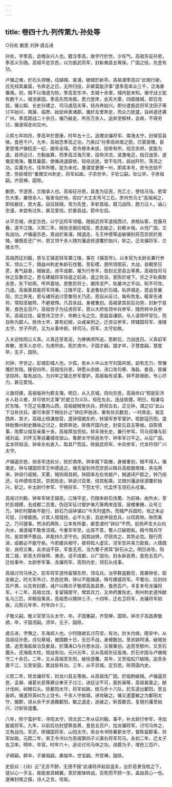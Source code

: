 ```yaml
---
---
---
```

title: 卷四十九·列传第九·孙处等
---

○孙处  蒯恩  刘钟  虞丘进

孙处，字季高，会稽永兴人也。籍注季高，故字行於世。少任气。高祖东征孙恩，季高义乐随。高祖平定京邑，以为振武将军，封新夷县五等侯。广固之役，先登有功。

卢循之难，於石头捍栅，戍越城、查浦，破贼於新亭。高祖谓季高曰“此贼行破，应先倾其巢窟，令奔走之日，无所归投，非卿莫能济事”遣季高率众三千，泛海袭番禺。初，贼不以海道为防，季高至东冲，去城十余里，城内犹未知。循守战士犹有数千人，城池甚固。季高先焚舟舰，悉力登岸，会天大雾，四面陵城，即日克拔。循父嘏、长史孙建之、司马虞尫夫等，轻舟奔始兴。即分遣振武将军沈田子等讨平始兴、南康、临贺、始安岭表诸郡。循於左里奔走，而众力犹盛，自岭道还袭广州。季高距战二十余日，循乃破走，所杀万余人。追奔至郁林，会病，不得穷讨，循遂得走向交州。

义熙七年四月，季高卒於晋康，时年五十三。追赠龙骧将军、南海太守，封侯官县侯，食邑千户。九年，高祖念季高之功，乃表曰“孙季高岭南之勋，已蒙褒赠。臣更思惟卢循稔恶一纪，据有全域。若令根本未拔，投奔有所，招合余烬，犹能为虞。县师远讨，方勤庙算。而季高泛海万里，投命洪流，波激电迈，指日遄至，遂奄定南海，覆其巢窟，使循进退靡依，轻舟远迸。曾不旬月，妖凶歼殄。荡涤之功，实庸为大。往年所赠，犹为未优。愚谓宜更赠一州，即其本号，庶令忠勋不湮，劳臣增厉”重赠交州刺史，将军如故。子宗世卒，子钦公嗣。钦公卒，子彦祖嗣。齐受禅，国除。

蒯恩，字道恩，兰陵承人也。高祖征孙恩，县差为征民，充乙士，使伐马刍。恩常负大束，兼倍余人，每舍刍於地，叹曰“大丈夫弯弓三石，柰何充马士”高祖闻之，即给器仗，恩大喜。自征妖贼，常为先登，多斩首级。既习战阵，胆力过人，诚心忠谨，未尝有过失，甚见爱信。於娄县战，箭中左目。

从平京城，进定京邑，以宁远将军领幢。随振武将军道规西讨，虏桓仙客，克偃月叠，遂平江陵。义熙二年，贼张坚据应城反，恩击破之，封都乡侯。从伐广固，又有战功。卢循逼京邑，恩战於查浦，贼退走。与王仲德等追破循别将范崇民於南陵。循既走还广州，恩又领千余人随刘藩追徐道覆於始兴，斩之。迁龙骧将军、兰陵太守。

高祖西征刘毅，恩与王镇恶轻军袭江陵，事在《镇恶传》。以本官为太尉长兼行参军，领众二千，随益州刺史朱龄石伐蜀。至彭模，恩所领居前，大战，自朝至日昃，勇气益奋，贼破走。进平成都，擢为行参军，改封北至县五等男。高祖伐司马休之及鲁宗之，恩与建威将军徐逵之前进。逵之败没，恩陈於堤下。宗之子轨乘胜击恩，矢下如雨，呼声震地，恩整厉将士，置阵坚严。轨屡冲之不动，知不可攻，乃退。高祖善其能将军持重。江陵平定，复追鲁轨於石城。轨弃城走，恩追至襄阳，宗之奔羌，恩与诸将追讨至鲁阳关乃还。恩自从征讨，每有危急，辄率先诸将，常陷坚破阵，不避艰惸。凡百余战，身被重创。高祖录其前后功劳，封新宁县男，食邑五百户。高祖世子为征虏将军，恩以大府佐领中兵参军，随府转中兵参军。高祖北伐，留恩侍卫世子，命朝士与之交。恩益自谦损，与人语常呼官位，而自称为鄙人。抚待士卒，甚有纪纲，众咸亲附之。迁咨议参军，转辅国将军、淮陵太守。世子开府，又为从事中郎，转司马，将军、太守如故。

入关迎桂阳公义真。义真还至青泥，为佛佛虏所追，恩断后，力战连日。义真前军奔散，恩军人亦尽，为虏所执，死於虏中。子国才嗣。国才卒，子慧度嗣。慧度卒，无子，国除。

刘钟，字世之，彭城彭城人也。少孤，依乡人中山太守刘固共居。幼有志力，常慷慨於贫贱。隆安四年，高祖伐孙恩，钟愿从余姚、浃口攻句章、海盐、娄县，皆摧坚陷阵，每有战功。为刘牢之镇北参军督护。高祖每有戎事，钟不辞艰剧，专心尽力，甚见爱信。

义旗将建，高祖版钟为郡主簿。明日，从入京城。将向京邑，高祖命曰“预是彭沛乡人赴义者，并可依刘主簿”於是立为义队，恒在左右，连战皆捷。明日，桓谦屯於东陵，卞范之屯覆舟山西，高祖疑贼有伏兵，顾视左右，正见钟，谓之曰“此山下当有伏兵，卿可率部下稍往扑之”钟应声驰进，果有伏兵数百，一时奔走。桓玄西奔，其夕，高祖止桓谦故营，遣钟宿据东府，转镇军参军督护。桓歆寇历阳，遣钟助豫州刺史魏咏之讨之，歆即奔迸。除南齐国内史，封安丘县五等侯。自陈情事，改葬父祖及亲属十丧，高祖厚加资给。转车骑长史，兼行参军。司马叔璠与彭城刘谥、刘怀玉等自蕃城攻邹山，鲁郡太守徐邕失守，钟率军讨平之。从征广固。孟龙符陷没，钟率左右直入，取其尸而反。除振武将军、中兵参军，代龙符领广川太守。

卢循逼京邑，徐赤军违处分，败於南岸。钟率麾下距栅，身被重创，贼不得入。循南走，钟与辅国将军王仲德追之。循先留别帅范崇民以精兵高舰据南陵，夹屯两岸。钟自行觇贼，天雾，贼钩得其舸。钟因率左右攻舰户，贼遽闭户距之，钟乃徐还。与仲德攻崇民，崇民败走。钟追讨百里，烧其船乘。又随刘藩追徐道覆於始兴，斩之。补太尉行参军、宁朔将军、下邳太守。代孟怀玉领石头戍事。

高祖讨刘毅，钟率军继王镇恶。江陵平定，仍随朱龄石伐蜀，为前锋，由外水，至於彭城模，去成都二百里。伪冠军征讨督护谯亢等两岸连营，层楼重栅，众号三万。钟於时脚疾不能行，龄石乃诣钟谋曰“今天时盛热，而贼严兵固险，攻之未必可拔，只增疲困。计其人情恇挠，必不久安，且欲养锐息兵，以伺其隙。隙而乘之，乃可捷事。然决机两陈，公本有所委，卿意谓何”钟曰“不然。前扬声言大众向内水，谯道福不敢舍涪城。今重军卒至，出其不意，蜀人已破胆矣。贼今阻兵守险，是其惧不敢战，非能持久坚守也。因其凶惧，尽锐攻之，其势必克。鼓行而进，成都必不能守矣。今若缓兵相守，彼将知人虚实，涪军忽并来力距我，人情既安，良将又集，此求战不获，军食无资，当为蜀子虏耳”龄石从之。明日进攻，陷其二城，斩其大将侯辉、谯诜，迳平成都。以广固功，封永新县男，食邑五百户。迁给事中、太尉参军事、龙骧将军、高阳内史，领石头戍事。

高祖讨司马休之，前军将军道怜留镇东府，领屯兵。冶亭群盗数百，夜袭钟垒，距击破之。时大军外讨，京邑扰惧，钟以不能镇遏，降号建威将军。平蜀功，应封四百户男，以先有封爵，减户以赐次子敬顺高昌县男，食邑百户。寻复本号龙骧将军。十二年，高祖北伐，复留镇居守，增其兵力，又命府置佐史。荆州刺史道怜献名马三匹，并精丽乘具，高祖悉以赐钟三子。十四年，迁右卫将军，龙骧将军如故。元熙元年卒，时年四十三。

子敬义嗣。敬义官至马头太守，卒。子国重嗣，齐受禅，国除。钟次子高昌男敬顺，卒，子国须嗣。须卒，无子，国除。

虞丘进，字豫之，东海郯人也。少时随谢玄讨苻坚，有功，封关内侯。隆安中，从高祖征孙恩，戍句章城，被围数十日，无日不战，身被数创。至余姚呵浦，破贼张骠，追至海盐故治及娄县。於蒲涛口与孙恩水战，又被重创。追恩至郁州，又至石鹿头，还海盐大柱，频战有功。元兴元年，又从高祖东征临海，於石步固与卢循相守二十余日。二年，又从高祖至东阳，破徐道覆。其年，又至临松穴破贼，追至永嘉千江，又至安固，累战皆有功。三年，从平京城，定京邑，除燕国内史。

义熙二年，除龙骧将军，封龙川县五等侯。从高祖伐广固，於临朐破贼。卢循逼京邑，孟昶、诸葛长民等建议奉天子过江，进廷议不可，面折昶等，高祖甚嘉之。献计伐树，树栅石头。除鄱阳太守，将军如故。统马步十八队，於东道出鄱阳，至五亩峤。循遣将英纠为上饶令。千余人守故城，进攻破之。循又遣童敏之为鄱阳太守，据郡，进从余干步道趣鄱阳，敏之退走，追破之，斩首数百。复随刘藩至始兴，讨斩徐道覆。

八年，除宁蛮护军、寻阳太守，领文武二年从征刘毅。事平，补太尉行参军，寻加振威将军。九年，以前后功封望蔡县男，食邑五百户，加龙骧将军。讨司马休之，又有战功。军还，除辅国将军、山阳太守。宋台令书除秦郡太守，督陈留郡事，将军如故。元熙二年，宋王令书以为高祖第四子义康右将军司马。永初二年，迁太子右卫率。明年，卒官。时年六十。追论讨司马休之功，进爵为子，增邑三百户。

子耕嗣。耕卒，子袭祖嗣。袭祖卒，世宝嗣。齐受禅，国除。

史臣曰：《诗》云“无言不酧，无德不报”此诸将并起自竖夫，出於皂隶刍牧之下，徒以心一乎主，故能奋其鳞翼。至於推锋转战，百死而不顾一生，盖由其心一也。遂飨封侯之报，诗人之言，信矣。

